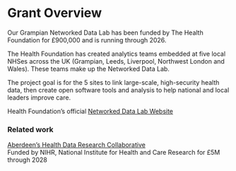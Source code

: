 # Grant Overview {.unnumbered}

Our Grampian Networked Data Lab has been funded by The Health Foundation for £900,000 and is running through 2026.  

The Health Foundation has created analytics teams embedded at five local NHSes across the UK (Grampian, Leeds, Liverpool, Northwest London and Wales). These teams make up the Networked Data Lab. 

The project goal is for the 5 sites to link large-scale, high-security health data, then create open software tools and analysis to help national and local leaders improve care.  

Health Foundation's official [Networked Data Lab Website](https://www.health.org.uk/funding-and-partnerships/our-partnerships/the-networked-data-lab)

### Related work
[Aberdeen's Health Data Research Collaborative](https://www.nihr.ac.uk/explore-nihr/support/health-determinants-research-collaborations.htm)  
Funded by NIHR, National Institute for Health and Care Research for £5M through 2028  

